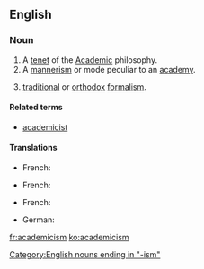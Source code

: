 ==English==

===Noun===
{{en-noun}}

# A [[tenet]] of the [[academic|Academic]] philosophy.
# A [[mannerism]] or mode peculiar to an [[academy]].
# {{arts}} [[traditional]] or [[orthodox]] [[formalism]].

====Related terms====
* [[academicist]]

====Translations====
{{trans-top|A tenet of the Academic philosophy.}}
* French: {{t|fr|académisme|m}}
{{trans-mid}}
{{trans-bottom}}
{{trans-top|A mannerism or mode peculiar to an academy.}}
* French: {{t|fr|académisme|m}}
{{trans-mid}}
{{trans-bottom}}
{{trans-top|art: traditional or orthodox formalism.}}
* French: {{t|fr|académisme|m}}
{{trans-mid}}
* German: {{t|de|Akademismus|m}}
{{trans-bottom}}

[[Category:English nouns ending in "-ism"]]

[[fr:academicism]]
[[ko:academicism]]